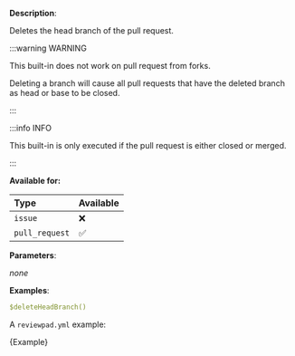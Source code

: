 
**Description**:

Deletes the head branch of the pull request.

:::warning WARNING

This built-in does not work on pull request from forks.

Deleting a branch will cause all pull requests that have the deleted branch as head or base to be closed.

:::

:::info INFO

This built-in is only executed if the pull request is either closed or merged.

:::

**Available for:**

| Type           | Available |
| :------------- | :-------- |
| `issue`        | ❌        |
| `pull_request` | ✅        |

**Parameters**:

_none_

**Examples**:

```yml
$deleteHeadBranch()
```

A `reviewpad.yml` example:

<CodeBlock language="yml">{Example}</CodeBlock>
